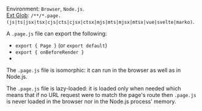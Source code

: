 
Environment: `Browser`, `Node.js`.<br/>
[Ext Glob](https://github.com/micromatch/micromatch#extglobs): `/**/*.page.(js|ts|jsx|tsx|cjs|cts|cjsx|ctsx|mjs|mts|mjsx|mtsx|vue|svelte|marko)`.

A `.page.js` file can export the following:
- `export { Page }` (or `export default`)
- `export { onBeforeRender }`
- <Link href="/exports" />

The `.page.js` file is isomorphic: it can run in the browser as well as in Node.js.

The `.page.js` file is lazy-loaded: it is loaded only when needed which means that if no URL request were to match the page's route then `.page.js` is never loaded in the browser nor in the Node.js process' memory.

